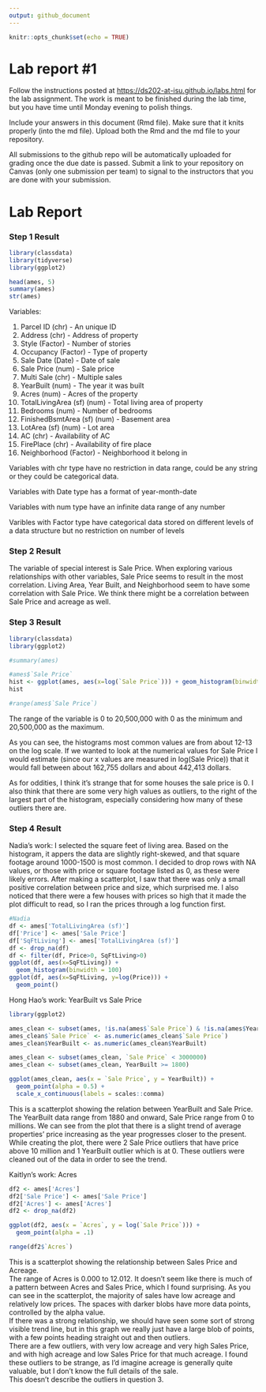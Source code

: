 ```yaml
---
output: github_document
---
```


<!-- README.md is generated from README.Rmd. Please edit the README.Rmd file -->

```r
knitr::opts_chunk$set(echo = TRUE)
```

# Lab report #1

Follow the instructions posted at <https://ds202-at-isu.github.io/labs.html> for the lab assignment. The work is meant to be finished during the lab time, but you have time until Monday evening to polish things.

Include your answers in this document (Rmd file). Make sure that it knits properly (into the md file). Upload both the Rmd and the md file to your repository.

All submissions to the github repo will be automatically uploaded for grading once the due date is passed. Submit a link to your repository on Canvas (only one submission per team) to signal to the instructors that you are done with your submission.

# Lab Report

### Step 1 Result

```r
library(classdata)
library(tidyverse)
library(ggplot2)

head(ames, 5)
summary(ames)
str(ames)
```

Variables:

1. Parcel ID (chr) - An unique ID
2. Address (chr) - Address of property
3. Style (Factor) - Number of stories
4. Occupancy (Factor) - Type of property
5. Sale Date (Date) - Date of sale
6. Sale Price (num) - Sale price
7. Multi Sale (chr) - Multiple sales
8. YearBuilt (num) - The year it was built
9. Acres (num) - Acres of the property
10. TotalLivingArea (sf) (num) - Total living area of property
11. Bedrooms (num) - Number of bedrooms
12. FinishedBsmtArea (sf) (num) - Basement area
13. LotArea (sf) (num) - Lot area
14. AC (chr) - Availability of AC
15. FirePlace (chr) - Availability of fire place
16. Neighborhood (Factor) - Neighborhood it belong in

Variables with chr type have no restriction in data range, could be any string or they could be categorical data.

Variables with Date type has a format of year-month-date

Variables with num type have an infinite data range of any number

Varibles with Factor type have categorical data stored on different levels of a data structure but no restriction on number of levels

### Step 2 Result

The variable of special interest is Sale Price. When exploring various relationships with other variables, Sale Price seems to result in the most correlation. Living Area, Year Built, and Neighborhood seem to have some correlation with Sale Price. We think there might be a correlation between Sale Price and acreage as well. 



### Step 3 Result
```r

library(classdata)
library(ggplot2)

#summary(ames)

#ames$`Sale Price`
hist <- ggplot(ames, aes(x=log(`Sale Price`))) + geom_histogram(binwidth=.1) + ggtitle("Histogram for Sale Price of Residential Sales in Ames")  + labs(x="Sale Price")
hist

#range(ames$`Sale Price`)

```

The range of the variable is 0 to 20,500,000 with 0 as the minimum and 20,500,000 as the maximum.

As you can see, the histograms most common values are from about 12-13 on the log scale.
If we wanted to look at the numerical values for Sale Price I would estimate (since our x values are measured in log(Sale Price)) that it would fall between about 162,755 dollars and about 442,413 dollars.

As for oddities, I think it's strange that for some houses the sale price is 0. I also think that there are some very high values as outliers, to the right of the largest part of the histogram, especially considering how many of these outliers there are. 

### Step 4 Result

Nadia's work:
  I selected the square feet of living area. Based on the histogram, it appers the data are slightly right-skewed, and that square footage around 1000-1500 is most common. I decided to drop rows with NA values, or those with price or square footage listed as 0, as these were likely errors. After making a scatterplot, I saw that there was only a small positive correlation between price and size, which surprised me. I also noticed that there were a few houses with prices so high that it made the plot difficult to read, so I ran the prices through a log function first.

``` r
#Nadia
df <- ames['TotalLivingArea (sf)']
df['Price'] <- ames['Sale Price']
df['SqFtLiving'] <- ames['TotalLivingArea (sf)']
df <- drop_na(df)
df <- filter(df, Price>0, SqFtLiving>0)
ggplot(df, aes(x=SqFtLiving)) +
  geom_histogram(binwidth = 100)
ggplot(df, aes(x=SqFtLiving, y=log(Price))) +
  geom_point()

```

Hong Hao's work: YearBuilt vs Sale Price
```r
library(ggplot2)

ames_clean <- subset(ames, !is.na(ames$`Sale Price`) & !is.na(ames$YearBuilt))
ames_clean$`Sale Price` <- as.numeric(ames_clean$`Sale Price`)
ames_clean$YearBuilt <- as.numeric(ames_clean$YearBuilt)

ames_clean <- subset(ames_clean, `Sale Price` < 3000000)
ames_clean <- subset(ames_clean, YearBuilt >= 1800)

ggplot(ames_clean, aes(x = `Sale Price`, y = YearBuilt)) +
  geom_point(alpha = 0.5) +
  scale_x_continuous(labels = scales::comma)

```

This is a scatterplot showing the relation between YearBuilt and Sale Price. The YearBuilt data range from 1880 and onward, Sale Price range from 0 to millions. We can see from the plot that there is a slight trend of average properties' price increasing as the year progresses closer to the present. While creating the plot, there were 2 Sale Price outliers that have price above 10 million and 1 YearBuilt outlier which is at 0. These outliers were cleaned out of the data in order to see the trend.   


Kaitlyn's work: Acres
```r

df2 <- ames['Acres']
df2['Sale Price'] <- ames['Sale Price']
df2['Acres'] <- ames['Acres']
df2 <- drop_na(df2)

ggplot(df2, aes(x = `Acres`, y = log(`Sale Price`))) +
  geom_point(alpha = .1)

range(df2$`Acres`)
```
This is a scatterplot showing the relationship between Sales Price and Acreage.   
The range of Acres is 0.000 to 12.012.
It doesn't seem like there is much of a pattern between Acres and Sales Price, which I found surprising. As you can see in the scatterplot, the majority of sales have low acreage and relatively low prices. The spaces with darker blobs have more data points, controlled by the alpha value.   
If there was a strong relationship, we should have seen some sort of strong visible trend line, but in this graph we really just have a large blob of points, with a few points heading straight out and then outliers.   
There are a few outliers, with very low acreage and very high Sales Price, and with high acreage and low Sales Price for that much acreage. I found these outliers to be strange, as I'd imagine acreage is generally quite valuable, but I don't know the full details of the sale.   
This doesn't describe the outliers in question 3. 
